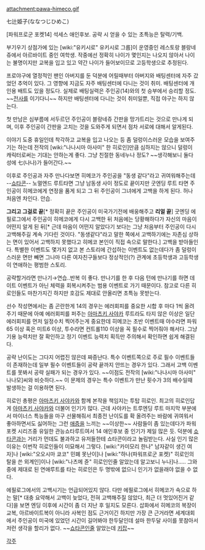 attachment:pawa-himeco.gif

七辻姫子(ななつじひめこ)

[파워프로군 포켓14] 석세스 애인후보. 공략 시 얻을 수 있는 초특능은 탈력/기백.

부기우기 상점가에 있는 [wiki:"유키시로" 유키시로 그룹]이 운영중인 레스토랑 블랑네쥬에서 아르바이트 중인 여학생. 작중에선 정확히 나이가 몇인지는 나오지 않아서 나이는 불명이지만 교복을 입고 있고 약간 나이가 들어보이므로 고등학생으로 추정된다.

프로야구에 열정적인 팬인 아버지를 둔 덕분에 어릴때부터 아버지와 배팅센터에 자주 갔었던 추억이 있다. 그 영향에 지금도 자주 배팅센터에 다니는 것이 취미. 배팅센터에 개인용 배트도 있을 정도다. 실제로 배팅실력은 주인공(14)와의 첫 승부에서 승리할 정도. ~~[[전사]]를 이기다니~~ 하지만 배팅센터에 다니는 것이 취미일뿐, 직접 야구는 하지 않는다.

첫 만남은 심부름에 서두르던 주인공이 블랑네쥬 간판을 망가트리는 것으로 만나게 되며, 이후 주인공이 간판을 고치는 것을 도와주게 되면서 점차 서로에 대해서 알게된다.

이야기 도중 휴일인데 착각하고 교복을 입고 나오는 등 좀 덜렁이스러운 모습을 보여주기는 하는데 전작의 [wiki:"나나시마 아사미" 한 히로인]만큼 심하지는 않으니 덜렁이 캐릭터로써는 기대는 안하는게 좋다. 그냥 친절한 동네누나 정도? ~~생각해보니 둘다 성에 七(나나)가 들어간다.~~

이후로 주인공과 자주 만나다보면 히메코가 주인공을 "동생 같다"라고 귀여워해주는데 --[[쇼타콘]]-- 노멀엔드 루트타면 그냥 남동생 사이 정도로 끝이지만 굿엔딩 루트 타면 주인공이 히메코에게 연정을 품게 되고 그 뒤 주인공이 그녀에게 고백을 하게 된다. 허나 처음엔 차인다. 안습.


'''그리고 그걸로 끝'''[* 정확히 끝은 주인공이 미국가기전에 배웅해주고 '''리얼 끝'''] 굿엔딩 에필로그에서 주인공이 히메코에게 다시 고백한 뒤 처음에는 당황해하다가 자신의 마음이 어떤지 알게 된 뒤[* 근데 마음이 어떤지 알았다기 보다는 그냥 처음부터 주인공이 다시 고백해주길 계속 기다린 것이다. "동생같다"라고 말한 쪽에서 고백하기에는 자존심 상하는 면이 있어서 고백하지 못했다고 히메코 본인이 직접 속으로 말한다.] 고백을 받아들인다. 특별한 이벤트도 몇가지 없고 본 스토리에 간섭하는 이벤트도 없는데다가 좀 덜렁이스러운 면만 빼면 그나마 다른 여자친구들보다 정상적인(?) 관계에 초등학생과 고등학생이 연애하는 평범한 스토리.

공략할거라면 만나기→연습..반복 이 좋다. 만나기를 한 후 다음 턴에 만나기를 하면 데이트 이벤트가 아닌 체력을 회복시켜주는 범용 이벤트로 가기 때문이다. 참고로 다른 히로인들도 마찬가지긴 하지만 호감도 제대로 안올리면 초특능 못받는다.

선수 작성면에서는 좀 곤란한게 14의 경우는 에러회피를 중요한 시합 후 마다 1씩 올려주기 때문에 아예 에러회피를 퍼주는 [[아마츠키 사야카]] 루트라도 타지 않은 이상은 일단 에러회피를 먼저 일정수치 찍어주는게 중요한데 히메코는 초반 이벤트때 야수라면 파워65 이상 혹은 미트6 이상, 투수라면 컨트롤110 이상을 꼭 필수로 찍어줘야 해서다. 그냥 기용 능력치만 잘 확인하고 정기 이벤트 능력치 획득만 주의해서 확인하면 쉽게 해결된다.

공략 난이도는 그다지 어렵진 않은데 짜증난다. 특수 이벤트쪽으로 주로 필수 이벤트들이 존재하는데 일부 필수 이벤트들이 공략 끝까지 안뜨는 경우가 있다. 그래서 고백 이벤트를 못봐서 공략 실패가 되는 경우가 있다. ~~이점도 전작의 [wiki:"나나시마 아사미" 나나모]씨와 비슷하다.~~ 이 문제의 경우는 특수 이벤트가 만난 횟수가 3의 배수일때 발생하는 걸 이용하면 된다.

히로인 총평은 [[아마츠키 사야카]]와 함께 본작을 책임지는 투탑 히로인. 최고의 히로인답게 [[아마츠키 사야카]]와 더불어 인기가 많다. 근데 사야카는 트루엔딩 루트 마지막 부분에서 마이너스 특능들을 마구 선물해줘서 최종전 난이도를 확 올려주는 바람에 귀여워서 좋아하면서도 싫어하는 그런 [[애증]]을 느끼는 ~~이상한~~ 사람들이 좀 있는데다가 파워포켓 시리즈중 유일한 관능쇼타루트여서 14 애인후보 중 인기가 제일 많은 듯. 덕분에 [[쇼타콘]]과는 거리가 먼데도 불과하고 유저들한테 쇼타콘이라고 놀림받는다. 사실 인기 많은 이유는 이번작 히로인들이 미묘해서 그렇다. [wiki:"카미모리 한나" 남자같이 생긴 여자]나 [wiki:"오오시마 쿄코" 민폐 못난이]나 [wiki:"하나(파워프로군 포켓)" 히로인의 탈을 쓴 외계인]이나 [wiki:"나츠메 쥰" 히로인인줄 알았는데 알고보니 누나]나..... 그와중에 제대로 된 연애루트를 타는 히로인은 두 명밖에 없으니 인기가 없을래야 없을 수 없다.

에필로그에서의 고백시기는 언급되어있지 않다. 다만 에필로그에서 히메코가 속으로 하는 말[* 대충 요약해서 고백이 늦었다, 전혀 고백해주질 않았다, 최근 더 멋있어진거 같다]을 보면 엔딩 이후에 시간이 좀 더 지난 후 일지도 모른다. 삽화에서 히메코의 복장이 교복, 아르바이트복이 아니라 사복인 점도 근거이긴 하지만 가장 큰 근거라면 세계대회에서 주인공이 미국에 있었던 시간이 길어봐야 한두달인데 설마 한두달 사이를 못참아서 저런 생각을 할리가 없다. ~~[[쇼타콘]]인줄 알았는데 [[키잡]]~~

[[각주]]
